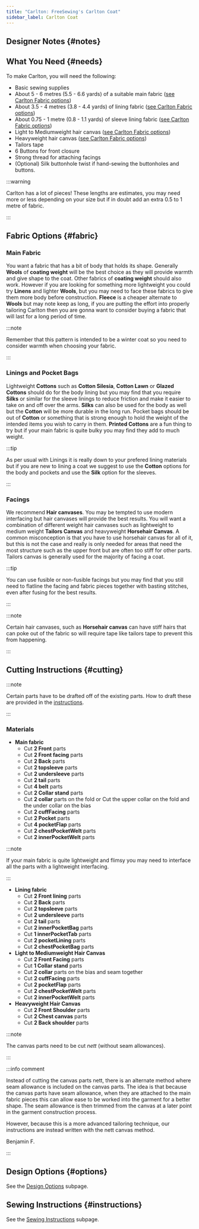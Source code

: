 ```yaml
---
title: "Carlton: FreeSewing's Carlton Coat"
sidebar_label: Carlton Coat
---
```



<DocusaurusDoc>
  <DesignInfo design="carlton" noDocsLink />
</DocusaurusDoc>

## Designer Notes {#notes}

<Notes />

## What You Need {#needs}

To make Carlton, you will need the following:

- Basic sewing supplies
- About 5 - 6 metres (5.5 - 6.6 yards) of a suitable main fabric ([see Carlton Fabric options](#fabric))
- About 3.5 - 4 metres (3.8 - 4.4 yards) of lining fabric ([see Carlton Fabric options](#fabric))
- About 0.75 - 1 metre (0.8 - 1.1 yards) of sleeve lining fabric ([see Carlton Fabric options](#fabric))
- Light to Mediumweight hair canvas ([see Carlton Fabric options](#fabric))
- Heavyweight hair canvas ([see Carlton Fabric options](#fabric))
- Tailors tape
- 6 Buttons for front closure
- Strong thread for attaching facings
- (Optional) Silk buttonhole twist if hand-sewing the buttonholes and buttons.

:::warning

Carlton has a lot of pieces! These lengths are estimates, you may need more or
less depending on your size but if in doubt add an extra 0.5 to 1 metre of
fabric.

:::

## Fabric Options {#fabric}

### Main Fabric

You want a fabric that has a bit of body that holds its shape. Generally
**Wools** of **coating weight** will be the best choice as they will provide
warmth and give shape to the coat. Other fabrics of **coating weight** should
also work. However if you are looking for something more lightweight you could
try **Linens** and lighter **Wools**, but you may need to face these fabrics to
give them more body before construction. **Fleece** is a cheaper alternate to
**Wools** but may note keep as long, if you are putting the effort into
properly tailoring Carlton then you are gonna want to consider buying a fabric
that will last for a long period of time.

:::note

Remember that this pattern is intended to be a winter coat so you need to
consider warmth when choosing your fabric.

:::

### Linings and Pocket Bags

Lightweight **Cottons** such as **Cotton Silesia**, **Cotton Lawn** or **Glazed
Cottons** should do for the body lining but you may find that you require
**Silks** or similar for the sleeve linings to reduce friction and make it
easier to take on and off over the arms. **Silks** can also be used for the
body as well but the **Cotton** will be more durable in the long run. Pocket
bags should be out of **Cotton** or something that is strong enough to hold the
weight of the intended items you wish to carry in them. **Printed Cottons** are
a fun thing to try but if your main fabric is quite bulky you may find they add
to much weight.

:::tip

As per usual with Linings it is really down to your prefered lining materials
but if you are new to lining a coat we suggest to use the **Cotton** options
for the body and pockets and use the **Silk** option for the sleeves.

:::

### Facings

We recommend **Hair canvases**. You may be tempted to use modern interfacing
but hair canvases will provide the best results. You will want a combination of
different weight hair canvases such as lightweight to medium weight **Tailors
Canvas** and heavyweight **Horsehair Canvas**. A common misconception is that
you have to use horsehair canvas for all of it, but this is not the case and
really is only needed for areas that need the most structure such as the upper
front but are often too stiff for other parts. Tailors canvas is generally used
for the majority of facing a coat.

:::tip

You can use fusible or non-fusible facings but you may find that you still need
to flatline the facing and fabric pieces together with basting stitches, even
after fusing for the best results.

:::

:::note

Certain hair canvases, such as **Horsehair canvas** can have stiff hairs that
can poke out of the fabric so will require tape like tailors tape to prevent
this from happening.

:::

## Cutting Instructions {#cutting}

:::note

Certain parts have to be drafted off of the existing parts. How to draft these
are provided in the [instructions](/docs/designs/carlton/instructions).

:::

### Materials

- **Main fabric**
  - Cut **2 Front** parts
  - Cut **2 Front facing** parts
  - Cut **2 Back** parts
  - Cut **2 topsleeve** parts
  - Cut **2 undersleeve** parts
  - Cut **2 tail** parts
  - Cut **4 belt** parts
  - Cut **2 Collar stand** parts
  - Cut **2 collar** parts on the fold or Cut the upper collar on the fold and the under collar on the bias
  - Cut **2 cuffFacing** parts
  - Cut **2 Pocket** parts
  - Cut **4 pocketFlap** parts
  - Cut **2 chestPocketWelt** parts
  - Cut **2 innerPocketWelt** parts

:::note

If your main fabric is quite lightweight and flimsy you may need to interface all the parts with a lightweight interfacing.

:::

- **Lining fabric**
  - Cut **2 Front lining** parts
  - Cut **2 Back** parts
  - Cut **2 topsleeve** parts
  - Cut **2 undersleeve** parts
  - Cut **2 tail** parts
  - Cut **2 innerPocketBag** parts
  - Cut **1 innerPocketTab** parts
  - Cut **2 pocketLining** parts
  - Cut **2 chestPocketBag** parts
- **Light to Mediumweight Hair Canvas**
  - Cut **2 Front Facing** parts
  - Cut **1 Collar stand** parts
  - Cut **2 collar** parts on the bias and seam together
  - Cut **2 cuffFacing** parts
  - Cut **2 pocketFlap** parts
  - Cut **2 chestPocketWelt** parts
  - Cut **2 innerPocketWelt** parts
- **Heavyweight Hair Canvas**
  - Cut **2 Front Shoulder** parts
  - Cut **2 Chest canvas** parts
  - Cut **2 Back shoulder** parts

:::note

The canvas parts need to be cut _nett_ (without seam allowances).

:::

:::info comment

Instead of cutting the canvas parts nett, there is an alternate
method where seam allowance is included on the canvas parts.
The idea is that because the canvas parts have seam allowance,
when they are attached to the main fabric pieces this can allow
ease to be worked into the garment for a better shape.
The seam allowance is then trimmed from the canvas at a later point
in the garment construction process.

However, because this is a more advanced tailoring technique,
our instructions are instead written with the nett canvas method.

Benjamin F.

:::

## Design Options {#options}

<MiniTip>See the [Design Options](/docs/designs/carlton/options/) subpage.</MiniTip>

## Sewing Instructions {#instructions}

<MiniTip>See the [Sewing Instructions](/docs/designs/carlton/instructions/) subpage.</MiniTip>
